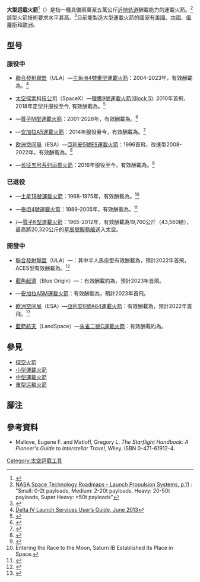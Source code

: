 {{noteTA
|G1=Aero
|G2=Military
|1=zh-hans:飞船; zh-hant:太空船;
|2=zh-hans:航天; zh-hant:太空;
}}
{{multiple image|perrow = 2|total_width=300
| image1 = CRS-18 Mission (48380511527).jpg
| image2 = Long March 5 rolling out at WSLS.jpg
| image3 = Ariane 5ES with ATV 4 on its way to ELA-3.jpg
| image4 = Первый испытательный пуск ракеты-носителя тяжелого класса «Ангара-А5» 05.jpg
| footer = [[獵鷹9號運載火箭|獵鷹9號運載火箭]]、[[長征五號運載火箭|長征五號運載火箭]]<br>[[亞利安5號運載火箭|亞利安5號運載火箭]]、[[安加拉A5運載火箭|安加拉A5運載火箭]]
}}
'''大型运载火箭'''<ref>{{Cite web|title=中国将突破大型运载火箭关键技术|url=https://www.fmprc.gov.cn/ce/cero/chn/kjwh/kjhz/t65207.htm|access-date=2022-06-04|work=www.fmprc.gov.cn|archive-date=2022-06-12|archive-url=https://web.archive.org/web/20220612205044/https://www.fmprc.gov.cn/ce/cero/chn/kjwh/kjhz/t65207.htm}}</ref>（{{lang-en|Heavy-lift launch vehicle，HLV}}）是指一種具備兩萬至五萬公斤[[近地轨道|近地轨道]]酬載能力的運載火箭。<ref name="classes">[http://www.nasa.gov/pdf/500393main_TA01-LaunchPropulsion-DRAFT-Nov2010-A.pdf NASA Space Technology Roadmaps - Launch Propulsion Systems, p.11] {{Wayback|url=http://www.nasa.gov/pdf/500393main_TA01-LaunchPropulsion-DRAFT-Nov2010-A.pdf |date=20160324110232 }}: "Small: 0-2t payloads, Medium: 2-20t payloads, Heavy: 20-50t payloads, Super Heavy: >50t payloads"</ref>該型火箭技術要求水平甚高。<ref>{{Cite web |url=http://www.nasa.gov/audience/forstudents/5-8/features/nasa-knows/what-is-heavy-lift-launch-vehicle-58.html |title=NASA, Aug. 27, 2014, What Is a Heavy Lift Launch Vehicle? |access-date=2016-06-22 |archive-date=2020-09-11 |archive-url=https://web.archive.org/web/20200911082325/https://www.nasa.gov/audience/forstudents/5-8/features/nasa-knows/what-is-heavy-lift-launch-vehicle-58.html |dead-url=no }}</ref>目前能製造大型運載火箭的國家有[[美國|美國]]、[[中華人民共和國|中國]]、[[俄羅斯|俄羅斯]]和[[歐洲|歐洲]]。

== 型号 ==

=== 服役中 ===
*{{flagicon|USA}} [[聯合發射聯盟|聯合發射聯盟]]（ULA）—[[三角洲4號重型運載火箭|三角洲4號重型運載火箭]]：2004-2023年，有效酬載為{{Convert|28790|kg|lb}}。<ref>[https://web.archive.org/web/20131014123330/http://www.ulalaunch.com/site/docs/product_cards/guides/Delta%20IV%20Users%20Guide%20June%202013.pdf Delta IV Launch Services User’s Guide, June 2013]</ref>
*{{flagicon|USA}} [[太空探索科技公司|太空探索科技公司]]（SpaceX）—[[獵鷹9號運載火箭|獵鷹9號運載火箭(Block 5)]]: 2010年首飛，2018年定型并服役至今, 有效酬載為{{Convert|22800|kg|lb}}。<ref>{{Cite journal|title=獵鷹9號運載火箭|url=https://zh.wikipedia.org/w/index.php?title=%E7%8D%B5%E9%B7%B99%E8%99%9F%E9%81%8B%E8%BC%89%E7%81%AB%E7%AE%AD&oldid=50444359|date=2018-07-17|journal=维基百科，自由的百科全书|language=zh|access-date=2018-08-11|archive-date=2019-06-30|archive-url=https://web.archive.org/web/20190630204738/https://zh.wikipedia.org/w/index.php?title=%E7%8D%B5%E9%B7%B99%E8%99%9F%E9%81%8B%E8%BC%89%E7%81%AB%E7%AE%AD&oldid=50444359|dead-url=no}}</ref>
*{{RUS}}—[[質子M型運載火箭|質子M型運載火箭]]：2001-2026年，有效酬載為{{Convert|21600|kg|lb}}。<ref name="ProtonM">{{cite web |archiveurl=https://web.archive.org/web/20071027045349/http://www.ilslaunch.com/products/proton/protonmpg/protonr6/pmpg_2e.pdf |archivedate=2007-10-27 |url=http://www.ilslaunch.com/launch-services/proton-mission-planners-guide |title=Proton Launch System Mission Planner’s Guide, LKEB-9812-1990 |publisher=[[International_Launch_Services|International Launch Services]] |pages=2–2 |quote=LEO i = 51.6°, H = 200 km circular ... GTO (1800 m/s from GSO) i = 31.0°, Hp = 2100 km, Ha = 35,786 km |accessdate=2007-11-12 |deadurl=yes }}</ref>
*{{RUS}}—[[安加拉A5運載火箭|安加拉A5運載火箭]]：2014年服役至今，有效酬載為{{Convert|24500|kg|lb}}。<ref>{{Cite web |url=http://spaceflight101.com/spacerockets/angara-a5/ |title=Spaceflight101, Angara-a5 |access-date=2016-06-22 |archive-url=https://web.archive.org/web/20180809064138/http://spaceflight101.com/spacerockets/angara-a5/ |archive-date=2018-08-09 |dead-url=yes }}</ref>
*{{flagicon|EU}} [[欧洲空间局|欧洲空间局]]（ESA）—[[亞利安5號運載火箭|亞利安5號ES運載火箭]]：1996首飛，改進型2008-2022年，有效酬載為{{Convert|21000|kg|lb}}。<ref name="Ariane5_U_M">{{cite web | url=http://www.arianespace.com/site/documents/Ariane5_users_manual_Issue4.pdf | format=PDF | title=Ariane 5 Users Manual, Issue 4, P. 39 (ISS orbit) | publisher=[[Arianespace|Arianespace]] | accessdate=2007-11-13 | archiveurl=https://web.archive.org/web/20070927021638/http://www.arianespace.com/site/documents/Ariane5_users_manual_Issue4.pdf | archivedate=2007-09-27 | deadurl=yes }}</ref>
*{{CHN}}—[[长征五号系列运载火箭|长征五号系列运载火箭]]：2016年服役至今，有效酬載為{{Convert|25000|kg|lb}}。<ref>{{Cite web |url=http://www.spacelaunchreport.com/cz5.html |title=Space launch report,  CZ-5-7 Data Sheet |access-date=2016-06-22 |archive-date=2020-08-03 |archive-url=https://web.archive.org/web/20200803151515/http://www.spacelaunchreport.com/cz5.html |dead-url=no }}</ref>

=== 已退役 ===
*{{USA}}—[[土星1B號運載火箭|土星1B號運載火箭]]：1968-1975年，有效酬載為{{Convert|21000|kg|lb}}。<ref>Entering the Race to the Moon,  Saturn IB Established Its Place in Space.</ref>
*{{USA}}—[[泰坦4號運載火箭|泰坦4號運載火箭]]：1989-2005年，有效酬載為{{Convert|21680|kg|lb}}。<ref>{{Cite web |url=http://www.astronautix.com/lvs/shuttle.htm |title=astronautix.com, Space Shuttle |accessdate=2016-06-22 |archive-date=2012-03-13 |archive-url=https://web.archive.org/web/20120313084624/http://www.astronautix.com/lvs/shuttle.htm |dead-url=no }}</ref>
*{{USSR}}/{{RUS}}—[[質子K型運載火箭|質子K型運載火箭]]：1965-2012年，有效酬載為19,760公斤（43,560磅），最高將20,320公斤的[[星辰號服務艙|星辰號服務艙]]送入太空。

=== 開發中 ===
*{{flagicon|USA}} [[聯合發射聯盟|聯合發射聯盟]]（ULA）—{{link-en|火神運載火箭|Vulcan (rocket)}}：其中半人馬座型有效酬載為{{Convert|27200|kg|lb}}，預計2022年首飛，ACES型有效酬載為{{Convert|37400|kg|lb}}。<ref>{{Cite web |url=http://spaceflightnow.com/2015/04/13/ula-unveils-its-future-with-the-vulcan-rocket-family/ |title=Space Flight Now, ULA unveils its future with the Vulcan rocket family, April 13, 2015, by Justin Ray |access-date=2016-06-22 |archive-date=2021-02-25 |archive-url=https://web.archive.org/web/20210225013055/https://spaceflightnow.com/2015/04/13/ula-unveils-its-future-with-the-vulcan-rocket-family/ |dead-url=no }}</ref>
*{{flagicon|USA}} [[藍色起源|藍色起源]]（Blue Origin）—{{link-en|新格倫運載火箭|New Glenn}}：有效酬載約為{{Convert|45000|kg|lb}}，預計2023年首飛。
*{{RUS}}—[[安加拉A5運載火箭|安加拉A5M運載火箭]]：有效酬載為{{Convert|24500|kg|lb}}，預計2023年首飛。
*{{flagicon|EU}} [[欧洲空间局|欧洲空间局]]（ESA）—[[亞利安6號運載火箭|亞利安6號A64運載火箭]]：有效酬載為{{Convert|21,650|kg|lb}}，預計2022年首飛。<ref>{{cite web|url=http://www.spacedaily.com/reports/Ariane_6_design_finalized_set_for_2020_launch_999.html|title=Ariane 6 design finalized, set for 2020 launch|publisher=Space Daily|date=28 January 2016|accessdate=30 January 2016|archive-date=2021-02-01|archive-url=https://web.archive.org/web/20210201132320/https://www.spacedaily.com/reports/Ariane_6_design_finalized_set_for_2020_launch_999.html|dead-url=no}}</ref>
*{{flagicon|CHN}} [[藍箭航天|藍箭航天]]（LandSpace）—[[朱雀二號C運載火箭|朱雀二號C運載火箭]]：有效酬載約為{{Convert|32000|kg|lb}}。

== 參見 ==
*[[探空火箭|探空火箭]]
*[[小型運載火箭|小型運載火箭]]
*[[中型運載火箭|中型運載火箭]]
*[[重型运载火箭|重型运载火箭]]

== 腳注 ==
{{Reflist|group="注"}}

== 參考資料 ==
{{Reflist}}
* Mallove, Eugene F. and Matloff, Gregory L. ''The Starflight Handbook: A Pioneer's Guide to Interstellar Travel'', Wiley. ISBN 0-471-61912-4.

[[Category:太空运载工具|Category:太空运载工具]]